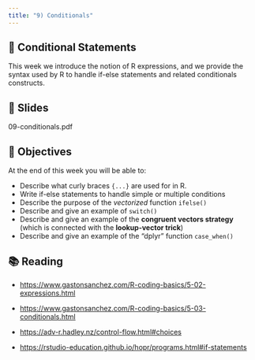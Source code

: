 ```yaml
---
title: "9) Conditionals"
---
```



## 📖 Conditional Statements

This week we introduce the notion of R expressions, and we provide the syntax 
used by R to handle if-else statements and related conditionals constructs.



## 📰 Slides

09-conditionals.pdf



## 🎯 Objectives

At the end of this week you will be able to:

- Describe what curly braces `{...}` are used for in R.
- Write if-else statements to handle simple or multiple conditions
- Describe the purpose of the _vectorized_ function `ifelse()`
- Describe and give an example of `switch()`
- Describe and give an example of the __congruent vectors strategy__ (which is connected with the __lookup-vector trick__)
- Describe and give an example of the "dplyr" function `case_when()`



## 📚 Reading

- <a href="https://www.gastonsanchez.com/R-coding-basics/5-02-expressions.html" target="_blank">https://www.gastonsanchez.com/R-coding-basics/5-02-expressions.html</a>

- <a href="https://www.gastonsanchez.com/R-coding-basics/5-03-conditionals.html" target="_blank">https://www.gastonsanchez.com/R-coding-basics/5-03-conditionals.html</a>

- <a href="https://adv-r.hadley.nz/control-flow.html#choices" target="_blank">https://adv-r.hadley.nz/control-flow.html#choices</a>

- <a href="https://rstudio-education.github.io/hopr/programs.html#if-statements" target="_blank">https://rstudio-education.github.io/hopr/programs.html#if-statements</a>


